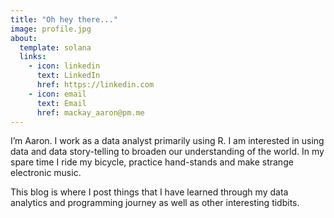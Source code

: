 ```yaml
---
title: "Oh hey there..."
image: profile.jpg
about:
  template: solana
  links:
    - icon: linkedin
      text: LinkedIn
      href: https://linkedin.com
    - icon: email
      text: Email
      href: mackay_aaron@pm.me
---
```


I'm Aaron. I work as a data analyst primarily using R. I am interested in using data and data story-telling to broaden our understanding of the world. In my spare time I ride my bicycle, practice hand-stands and make strange electronic music.

This blog is where I post things that I have learned through my data analytics and programming journey as well as other interesting tidbits.

